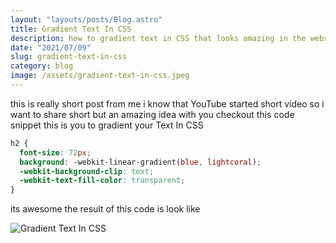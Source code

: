 ```yaml
---
layout: "layouts/posts/Blog.astro"
title: Gradient Text In CSS
description: how to gradient text in CSS that looks amazing in the website
date: "2021/07/09"
slug: gradient-text-in-css
category: blog
image: /assets/gradient-text-in-css.jpeg
---
```



this is really short post from me i know that YouTube started short video so i want to share short but an amazing idea with you checkout this code snippet this is you to gradient your Text In CSS

```css
h2 {
  font-size: 72px;
  background: -webkit-linear-gradient(blue, lightcoral);
  -webkit-background-clip: text;
  -webkit-text-fill-color: transparent;
}
```

its awesome the result of this code is look like

![Gradient Text In CSS](/assets/HumUxTx1H.png)
